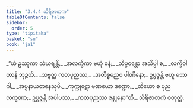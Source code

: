```yaml
---
title: "3.4.4 သိရိဇာတက"
tableOfContents: false
sidebar:
  order: 5
type: "tipitaka"
basket: "su"
book: "ja1"
---
```



<DynamicBreadcrumb />

<Division number="100" book="ja1">

<Paragraph number="808" type="verses" book="ja1">
_“ယံ ဥဿုကာ သံဃရန္တိ,_  
_အလက္ခိကာ ဗဟုံ ဓနံ;_  
_သိပ္ပဝန္တော အသိပ္ပါ စ,_  
_လက္ခိဝါ တာနိ ဘုဉ္ဇတိ._  

</Paragraph>

</Division>
<Division number="101" book="ja1">

<Paragraph number="809" type="verses" book="ja1">
_သဗ္ဗတ္ထ ကတပုညဿ,_  
_အတိစ္စညေဝ ပါဏိနော;_  
ဥပ္ပဇ္ဇန္တိ ဗဟူ ဘောဂါ,_  
_အပ္ပနာယတနေသုပိ._  

</Paragraph>

</Division>
<Division number="102" book="ja1">

<Paragraph number="810" type="verses" book="ja1">
_ကုက္ကုဋော မဏယော ဒဏ္ဍော,_  
_ထိယော စ ပုညလက္ခဏာ;_  
ဥပ္ပဇ္ဇန္တိ အပါပဿ,_  
_ကတပုညဿ ဇန္တုနော”တိ._  


</Paragraph>
</Division>

<Paragraph number="811" type="center" book="ja1">
သိရိဇာတကံ စတုတ္ထံ.
</Paragraph>
